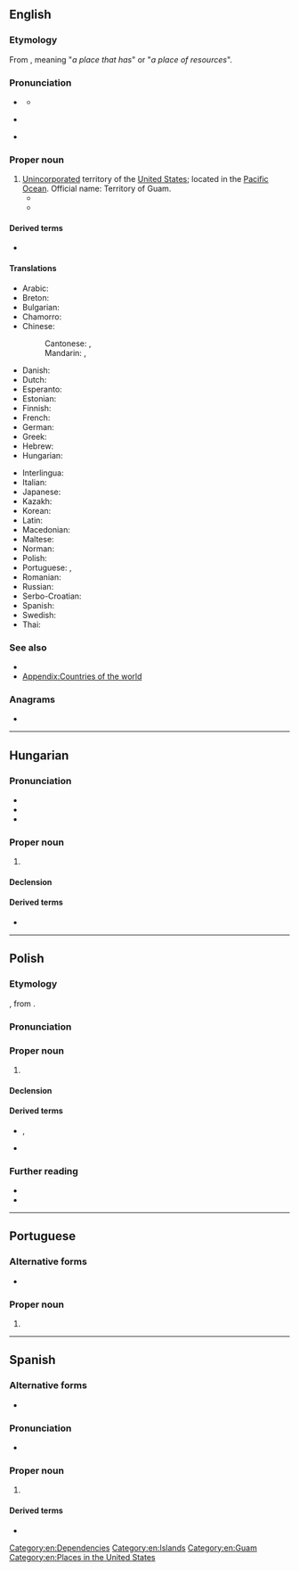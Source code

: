 {{also|GUAM}}
==English==
{{wikipedia}}
{{commonscat}}

===Etymology===
From {{etyl|ch|en}} {{m|ch|Guåhan}}, meaning "''a place that has''" or "''a place of resources''".

===Pronunciation===
* {{a|US}} {{IPA|en|/ɡwɑm/}}
** {{audio|en|en-us-Guam.ogg|Audio (US)}}
* {{a|UK}} {{IPA|en|/ɡwæm/|/ɡwɑːm/|/ɡwɒm/}}
* {{rhymes|en|æm|ɑːm|ɒm|s=1}}

===Proper noun===
{{en-proper noun}}

# [[unincorporated|Unincorporated]] territory of the [[United States]]; located in the [[Pacific Ocean]]. Official name: Territory of Guam.
#* {{quote-book|en|author=William Dampier|authorlink=William Dampier|chapter=X|title=A New Voyage Round the World.{{nb...|Describing Particularly, the Isthmus of America, Several Coasts and Islands in the West Indies, the Isles of Cape Verd, the Passage by Terra del Fuego, the South Sea Coasts of Chili, Peru, and Mexico; the Isle of Guam One of the Ladrones, Mindanao, and other Philippine and East India Islands, near Cambodia, China, Formosa, Luconia, Celebes, &c. New Holland, Sumatra, Nicobar Isles; the Cape of Good Hope, and Santa Hellena. Their Soil, Rivers, Harbours, Plants, Fruits, Animals, and Inhabitants. Their Customs, Religion, Government, Trade, &c.}}|edition=4th corrected|location=|London|publisher=Printed for James Knapton,{{nb...|at the Crown in St Pauls Church-yard.}}|year=1699|volume=I|page=290|pageurl=https://archive.org/details/newvoyageroundwo01damp/page/290/|oclc=1049891899|passage=But to proceed with our Voyage : The Iſland '''''Guam''''' or ''Guahon'' , (as the Native ''Indians'' pronounce it) is one of the ''Ladrone'' Iſlands, belongs to the ''Spaniards'' , who have a ſmall Fort with ſix Guns in it, with a Governour, and 20 or 30 Soldiers.}}
#* {{quote-book
|en
|year=1990
|last=Reagan
|first=Ronald
|authorlink=Ronald Reagan
|chapter=Staying the Course
|title={{w|An American Life}}
|url=https://archive.org/details/americanlife00reag_0/
|publisher={{w|Pocket Books}}
|ISBN=0-7434-0025-9
|LCCN=91-28704
|OCLC=495476481
|page=369
|pageurl=https://archive.org/details/americanlife00reag_0/page/369/
|text=We began our six-day visit to China in Beijing on a cloudy, overcast morning following another overnight stopover on '''Guam'''.}}

====Derived terms====
* {{l|en|Guamanian}}

====Translations====
{{trans-top|Territory of Guam}}
* Arabic: {{t|ar|غْوَام|m}}
* Breton: {{t|br|Guam}}
* Bulgarian: {{t|bg|Гуам}}
* Chamorro: {{t|ch|Guåhan}}
* Chinese:
*: Cantonese: {{t+|yue|關島}}, {{t+|yue|关岛|tr=gwaan1 dou2}}
*: Mandarin: {{t+|cmn|關島|sc=Hani}}, {{t+|cmn|关岛|tr=Guāndǎo|sc=Hani}}
* Danish: {{t|da|Guam}}
* Dutch: {{t+|nl|Guam}}
* Esperanto: {{t|eo|Gvamo}}
* Estonian: {{t+|et|Guam}}
* Finnish: {{t+|fi|Guam}}
* French: {{t+|fr|Guam}}
* German: {{t+|de|Guam}}
* Greek: {{t|el|Γκουάμ|n}}
* Hebrew: {{t|he|גואם}}
* Hungarian: {{t+|hu|Guam}}
{{trans-mid}}
* Interlingua: {{t|ia|Guam}}
* Italian: {{t|it|Guam}}
* Japanese: {{t+|ja|グアム|tr=Guamu}}
* Kazakh: {{t|kk|Гуам}}
* Korean: {{t|ko|^괌}}
* Latin: {{t|la|Guama|f}}
* Macedonian: {{t|mk|Гуам|m}}
* Maltese: {{t|mt|Gwam}}
* Norman: {{t|nrf|Guam}}
* Polish: {{t+|pl|Guam}}
* Portuguese: {{t+|pt|Guam|m}}, {{t|pt|Guame|m}}
* Romanian: {{t|ro|Guam|n}}
* Russian: {{t|ru|Гуа́м|m}}
* Serbo-Croatian: {{t|sh|Gvam|m}}
* Spanish: {{t+|es|Guam}}
* Swedish: {{t+|sv|Guam}}
* Thai: {{t+|th|กวม}}
{{trans-bottom}}

===See also===
* {{l|en|Hagåtña}}
* [[Appendix:Countries of the world]]
{{table:USA/en}}

===Anagrams===
* {{anagrams|en|a=agmu|Guma|MUGA|Umag|gaum|muga}}

[[Category:en:Dependencies]]
[[Category:en:Islands]]
[[Category:en:Guam]]
[[Category:en:Places in the United States]]

----

==Hungarian==
{{wikipedia|lang=hu}}

===Pronunciation===
* {{hu-IPA}}
* {{hyphenation|hu|Gu|am}}
* {{rhymes|hu|ɒm}}

===Proper noun===
{{head|hu|proper noun}}

# {{place|hu|territory|c/USA|in|r/Polynesia|r/Oceania|t1=Guam|cat=Guam}}

====Declension====
{{hu-infl-nom|Guamo|o|n=sg}}{{hu-pos-otok|Guam|j|jai|n=sg}}

====Derived terms====
* {{l|hu|guami}}

{{c|hu|Guam}}

----

==Polish==
{{wp|lang=pl}}

===Etymology===
{{bor+|pl|en|Guam}}, from {{der|pl|ch|Guåhan}}.

===Pronunciation===
{{pl-p|a=LL-Q809 (pol)-Olaf-Guam.wav}}

===Proper noun===
{{pl-proper noun|m-in}}

# {{place|pl|territory|c/USA|in|r/Oceania|t1=Guam}}

====Declension====
{{pl-decl-noun-m-in|tantum=s}}

====Derived terms====
* {{q|nouns}} {{l|pl|Guamczyk}}, {{l|pl|Guamka}}
* {{q|adjective}} {{l|pl|guamski}}

===Further reading===
* {{R:pl:WSJP}}
* {{R:pl:PWN}}

{{C|pl|Exonyms|Guam|Islands}}

----

==Portuguese==
{{wikipedia|lang=pt}}
===Alternative forms===
* {{l|pt|Guame}}

===Proper noun===
{{pt-proper noun|m}}

# {{place|pt|island/and/unincorporated territory|of|c/United States|in|ocean/Pacific Ocean|t1=Guam}}

{{c|pt|Guam}}

----

==Spanish==
{{wikipedia|lang=es}}

===Alternative forms===
* {{alter|es|Guaján||obsolete}}

===Pronunciation===
{{es-IPA}}
* {{audio|es|LL-Q1321 (spa)-Millars-Guam.wav|Audio}}

===Proper noun===
{{es-proper noun}}

# {{place|es|island/territory|c/USA|in|r/Micronesia|t1=Guam}}

====Derived terms====
* {{l|es|guameño}}

{{c|es|Guam}}